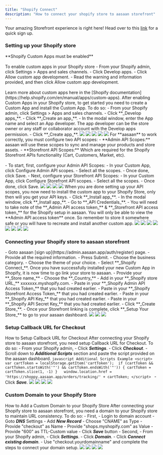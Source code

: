 ```yaml
---
title: "Shopify Connect"
description: "How to connect your shopify store to aasaan storefront"
---
```


<Tip>Your amazing Storefront experience is right here! Head over to this [link](https://admin.aasaan.app/auth/register) for a quick sign up.</Tip>

### Setting up your Shopify store
<Note>
  **Shopify Custom Apps must be enabled**<br/><br/>
  To enable custom apps in your Shopify store
    - From your Shopify admin, click Settings > Apps and sales channels.
    - Click Develop apps.
    - Click Allow custom app development.
    - Read the warning and information provided, and then click Allow custom app development.<br/><br/>
  Learn more about custom apps here in the [Shopify documentation](https://help.shopify.com/en/manual/apps/custom-apps).
</Note>
<AccordionGroup>
  <Accordion title="Creating Custom App for your aasaan account">
    <Tabs>
      <Tab title="Steps">
        After enabling Custom Apps in your Shopify store, to get started you need to create a Custom App and install the Custom App. To do so:
          - From your Shopify admin, click Settings > Apps and sales channels.
          - Click **_Develop apps_**.
          - Click **_Create an app_**.
          - In the modal window, enter the App name and select an App developer. The app developer can be the store owner or any staff or collaborator account with the Develop apps permission.
          - Click **_Create app_**.
      </Tab>
      <Tab title="Screenshots">
          <Frame>
            <img src="https://cdn.lightbooks-dev.io/docs/connectshop/SC_01.png" />
          </Frame>
          <Frame>
            <img src="https://cdn.lightbooks-dev.io/docs/connectshop/SC_02.png" />
          </Frame>
          <Frame>
            <img src="https://cdn.lightbooks-dev.io/docs/connectshop/SC_03.png" />
          </Frame>
          <Frame>
            <img src="https://cdn.lightbooks-dev.io/docs/connectshop/SC_04.png" />
          </Frame>
          <Frame>
            <img src="https://cdn.lightbooks-dev.io/docs/connectshop/SC_05.png" />
          </Frame>
      </Tab>
    </Tabs>
  </Accordion>
  <Accordion title="Configuring your Custom App">
    <Tabs>
      <Tab title="Steps">
        For **aasaan** to work correctly, you must configure two API scopes:
          - **Admin API Scopes:** aasaan will use these scopes to sync and manage your products and store assets. 
          - **Storefront API Scopes:** Which are required for the Shopify Storefront APIs functionality (Cart, Customers, Market, etc).<br/><br/>
          - To start, first, configure your Admin API Scopes:
            - In your Custom App, click Configure Admin API scopes.
            - Select all the scopes.
            - Once done, click Save.  
          - Next, configure your Storefront API Scopes:
            - In your Custom App, click Configure Storefront API scopes.
            - Select all the scopes.
            - Once done, click Save.
      </Tab>
      <Tab title="Screenshots">
          <Frame>
            <img src="https://cdn.lightbooks-dev.io/docs/connectshop/SC_06.png" />
          </Frame>
          <Frame>
            <img src="https://cdn.lightbooks-dev.io/docs/connectshop/SC_07.png" />
          </Frame>
          <Frame>
            <img src="https://cdn.lightbooks-dev.io/docs/connectshop/SC_08.png" />
          </Frame>
          <Frame>
            <img src="https://cdn.lightbooks-dev.io/docs/connectshop/SC_09.png" />
          </Frame>
      </Tab>
    </Tabs>
  </Accordion>
    <Accordion title="Installing your Custom App to Shopify and get API Keys">
    <Tabs>
      <Tab title="Steps">
        When you are done setting up your API scopes, you now need to install the custom app to your Shopify Store, only then will you get your API keys.
          - Click **_Install app_**.
          - In the modal window, click **_Install app_**.
          - Go to **_API Credentials_**.
          - You will need to take note of the **_Admin API access token_** & **_Storefront API access token_** for the Shopify setup in aasaan.
          <Warning>
          You will only be able to view the **Admin API access token** once. So remember to store it somewhere safe or you will have to recreate and install another custom app.
          </Warning>
      </Tab>
      <Tab title="Screenshots">
          <Frame>
            <img src="https://cdn.lightbooks-dev.io/docs/connectshop/SC_10.png" />
          </Frame>
          <Frame>
            <img src="https://cdn.lightbooks-dev.io/docs/connectshop/SC_11.png" />
          </Frame>
          <Frame>
            <img src="https://cdn.lightbooks-dev.io/docs/connectshop/SC_12.png" />
          </Frame>
          <Frame>
            <img src="https://cdn.lightbooks-dev.io/docs/connectshop/SC_13.png" />
          </Frame>
          <Frame>
            <img src="https://cdn.lightbooks-dev.io/docs/connectshop/SC_14.png" />
          </Frame>
          <Frame>
            <img src="https://cdn.lightbooks-dev.io/docs/connectshop/SC_15.png" />
          </Frame>
          <Frame>
            <img src="https://cdn.lightbooks-dev.io/docs/connectshop/SC_16.png" />
          </Frame>
          <Frame>
            <img src="https://cdn.lightbooks-dev.io/docs/connectshop/SC_17.png" />
          </Frame>
      </Tab>
    </Tabs>
  </Accordion>
</AccordionGroup>

### Connecting your Shopify store to aasaan storefront
<AccordionGroup>
  <Accordion title="Sign up at aasaan">
    <CardGroup cols={2}>
      <Card title="Sign up at aasaan" icon="square-1">
        - Goto aasaan [sign up](https://admin.aasaan.app/auth/register) page.
        - Provide all the required information.
        - Press Submit.
      </Card>
      <Card title="Business Category" icon="square-2">
        - Choose the business category.
      </Card>
      <Card title="Theme" icon="square-3">
        - Choose the theme of your choice.
      </Card>
      <Card title="Connect" icon="square-4">
        - Select **_Shopify Connect_**.
      </Card>
    </CardGroup>
  </Accordion>
  <Accordion title="Linking your Shopify Store to aasaan">
    <Tabs>
      <Tab title="Steps">
        Once you have successfully installed your new Custom App in Shopify, it is now time to go link your store to aasaan.
          - Provide your **_Store name_**
          - Choose the **_Country_**
          - Add in your **_Shopify store URL_** xxxxxxx.myshopify.com.
          - Paste in your **_Shopify Admin API Access Token_** that you had created earlier.
          - Paste in your **_Shopify Storefront Access Token_** that you had created earlier.
          - Paste in your **_Shopify API Key_** that you had created earlier.
          - Paste in your **_Shopify API Secret Key_** that you had created earlier.
          - Click **_Create Store_**.
          - Once your Storefront linking is complete, click **_Setup Your Store_** to go to your aasaan dashboard.
      </Tab>
      <Tab title="Screenshots">
          <Frame>
            <img src="https://cdn.lightbooks-dev.io/docs/connectshop/SC_18.png" />
          </Frame>
          <Frame>
            <img src="https://cdn.lightbooks-dev.io/docs/connectshop/SC_19.png" />
          </Frame>
          <Frame>
            <img src="https://cdn.lightbooks-dev.io/docs/connectshop/SC_20.png" />
          </Frame>
      </Tab>
    </Tabs>
  </Accordion>
</AccordionGroup>

### Setup Callback URL for Checkout
  How to Setup Callback URL for Checkout
  <Tabs>
    <Tab title="Steps">
      After connecting your Shopify store to aasaan storefront, you need setup Callback URL for Checkout. To do so:
        - From your Shopify admin,
        - Click **_Settings_**.
        - Click **_Checkout_**.
        - Scroll down to **_Additional Scripts_** section and paste the script provided on the aasaan dashboard.
          ```javascript Additional Scripts Example
          <script>
              var cartToken = localStorage.getItem('cartToken'); 
              if (cartToken && cartToken.startsWith('"') && cartToken.endsWith('"')) {
                  cartToken = cartToken.slice(1, -1)
              }  
              window.location.href = 'https://shoppy.aasaan.app/orders/tracking/' + cartToken;
          </script>
          ```
        - Click **_Save_**.
    </Tab>
    <Tab title="Screenshots">
        <Frame>
          <img src="https://cdn.lightbooks-dev.io/docs/connectshop/SC_27.png" />
        </Frame>
        <Frame>
          <img src="https://cdn.lightbooks-dev.io/docs/connectshop/SC_01.png" />
        </Frame>
        <Frame>
          <img src="https://cdn.lightbooks-dev.io/docs/connectshop/SC_21.png" />
        </Frame>
        <Frame>
          <img src="https://cdn.lightbooks-dev.io/docs/connectshop/SC_22.png" />
        </Frame>
    </Tab>
  </Tabs>

### Custom Domain to your Shopify Store
  How to Add a Custom Domain to your Shopify Store
  <Tabs>
    <Tab title="Steps">
      After connecting your Shopify store to aasaan storefront, you need a domain to your Shopify store to maintain URL consistency. To do so:
      - First,
        - Login to domain account
        - Goto **_DNS_** Settings
        - Add **_New Record_**
        - Choose "CNAME" as Type
        - Provide "checkout" as Name
        - Provide "shops.myshopify.com" as Value
        - Provide "600" as TTL-Custom value
        - Click **_Save_** button
      - Second,
        - From your Shopify admin,
        - Click **_Settings_**.
        - Click **_Domain_**.
        - Click **_Connect existing domain_**.
        - Use "checkout.yourdomainname" and complete the steps to connect your domain setup.
    </Tab>
    <Tab title="Screenshots">
        <Frame>
          <img src="https://cdn.lightbooks-dev.io/docs/connectshop/SC_28.png" />
        </Frame>
        <Frame>
          <img src="https://cdn.lightbooks-dev.io/docs/connectshop/SC_01.png" />
        </Frame>
        <Frame>
          <img src="https://cdn.lightbooks-dev.io/docs/connectshop/SC_29.png" />
        </Frame>
        <Frame>
          <img src="https://cdn.lightbooks-dev.io/docs/connectshop/SC_30.png" />
        </Frame>
    </Tab>
  </Tabs>



